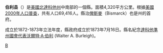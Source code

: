 {{Unreferenced|time=2019-01-24T11:48:11+00:00}}
{{noteTA
|T=zh-hans:伯利县 (北达科他州);zh-hk:伯利縣 (北達科他州);zh-tw:伯利郡 (北達科他州);
|1=zh-hans:县;zh-hk:縣;zh-tw:郡;
}}

<!--[[File:Map_of_North_Dakota_highlighting_Burleigh_County.svg|250px]]-->
{{Infobox U.S. County|
 |county  = 伯利縣
 |state = 北達科他州 
 |en county  = Burleigh County
 |en state = North Dakota 
 |seal =  
 |map size = 225
 |founded = 1873年
 |seat = [[Bismarck,_North_Dakota|Bismarck]] 
 |area = 4,320 [[km²|km²]] (1,668 [[square_mile|mi²]]) 
 |area land  = 4,230 km² (1,633 mi²) 
 |area water = 91 km² (35 mi²)
 |area percentage = 2.10% 
 |census yr = 2000
 |pop = 69,416 
 |density = 16
 |web = www.co.burleigh.nd.us/
|}}
'''伯利县'''（{{lang-en|Burleigh County}}）是[[美國|美國]][[北達科他州|北達科他州]]中南部的一個縣。面積4,320平方公里。根據[[美國2000年人口普查|美國2000年人口普查]]，共有人口69,416人。縣治[[俾斯麥_(北達科他州)|俾斯麥]]（Bismarck）也是州的首府。

成立於1872-1873年立法年度，縣政府成立於1873年7月16日。縣名紀念[[達科他準州|達科他準州]][[國會代表|國會代表]][[沃爾特·A·伯利|沃爾特·A·伯利]] (Walter A. Burleigh)。
{{US-geo-stub}}

[[Category:北达科他州行政区划|B]]